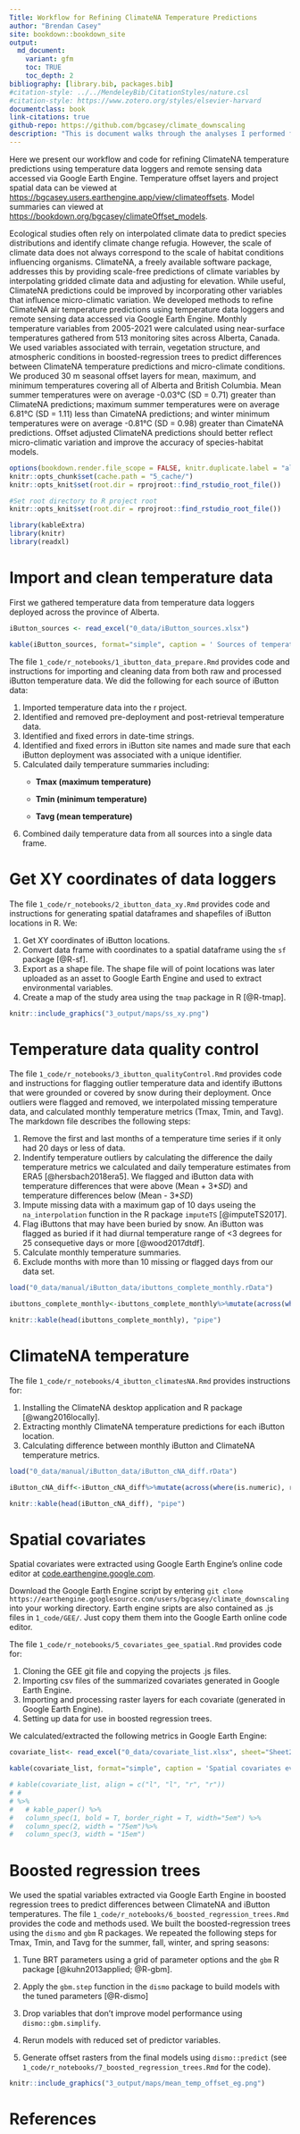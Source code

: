 ```yaml
---
Title: Workflow for Refining ClimateNA Temperature Predictions
author: "Brendan Casey"
site: bookdown::bookdown_site
output: 
  md_document:
    variant: gfm
    toc: TRUE
    toc_depth: 2
bibliography: [library.bib, packages.bib]
#citation-style: ../../MendeleyBib/CitationStyles/nature.csl
#citation-style: https://www.zotero.org/styles/elsevier-harvard
documentclass: book
link-citations: true
github-repo: https://github.com/bgcasey/climate_downscaling
description: "This is document walks through the analyses I performed for this research."
---
```


Here we present our workflow and code for refining ClimateNA temperature predictions using temperature data loggers and remote sensing data accessed via Google Earth Engine. Temperature offset layers and project spatial data can be viewed at <https://bgcasey.users.earthengine.app/view/climateoffsets>. Model summaries can viewed at [https://bookdown.org/bgcasey/climateOffset_models](https://bookdown.org/bgcasey/climateOffset_models/).

Ecological studies often rely on interpolated climate data to predict species distributions and identify climate change refugia. However, the scale of climate data does not always correspond to the scale of habitat conditions influencing organisms. ClimateNA, a freely available software package, addresses this by providing scale-free predictions of climate variables by interpolating gridded climate data and adjusting for elevation. While useful, ClimateNA predictions could be improved by incorporating other variables that influence micro-climatic variation. We developed methods to refine ClimateNA air temperature predictions using temperature data loggers and remote sensing data accessed via Google Earth Engine. Monthly temperature variables from 2005-2021 were calculated using near-surface temperatures gathered from 513 monitoring sites across Alberta, Canada. We used variables associated with terrain, vegetation structure, and atmospheric conditions in boosted-regression trees to predict differences between ClimateNA temperature predictions and micro-climate conditions. We produced 30 m seasonal offset layers for mean, maximum, and minimum temperatures covering all of Alberta and British Columbia. Mean summer temperatures were on average -0.03°C (SD = 0.71) greater than ClimateNA predictions; maximum summer temperatures were on average 6.81°C (SD = 1.11) less than CimateNA predictions; and winter minimum temperatures were on average -0.81°C (SD = 0.98) greater than CimateNA predictions. Offset adjusted ClimateNA predictions should better reflect micro-climatic variation and improve the accuracy of species-habitat models.

```r
options(bookdown.render.file_scope = FALSE, knitr.duplicate.label = "allow") 
knitr::opts_chunk$set(cache.path = "5_cache/")
knitr::opts_knit$set(root.dir = rprojroot::find_rstudio_root_file())
```

```r
#Set root directory to R project root
knitr::opts_knit$set(root.dir = rprojroot::find_rstudio_root_file())
```

```r
library(kableExtra)
library(knitr)
library(readxl)
```

# Import and clean temperature data

First we gathered temperature data from temperature data loggers deployed across the province of Alberta.

```r
iButton_sources <- read_excel("0_data/iButton_sources.xlsx")

kable(iButton_sources, format="simple", caption = ' Sources of temperature data loggers.')
```

The file `1_code/r_notebooks/1_ibutton_data_prepare.Rmd` provides code and instructions for importing and cleaning data from both raw and processed iButton temperature data. We did the following for each source of iButton data:

1.  Imported temperature data into the r project.
2.  Identified and removed pre-deployment and post-retrieval temperature data.
3.  Identified and fixed errors in date-time strings.
4.  Identified and fixed errors in iButton site names and made sure that each iButton deployment was associated with a unique identifier.
5.  Calculated daily temperature summaries including:
    -   **Tmax (maximum temperature)**

    -   **Tmin (minimum temperature)**

    -   **Tavg (mean temperature)**
6.  Combined daily temperature data from all sources into a single data frame.

# Get XY coordinates of data loggers

The file `1_code/r_notebooks/2_ibutton_data_xy.Rmd` provides code and instructions for generating spatial dataframes and shapefiles of iButton locations in R. We:

1.  Get XY coordinates of iButton locations.
2.  Convert data frame with coordinates to a spatial dataframe using the `sf` package [@R-sf].
3.  Export as a shape file. The shape file will of point locations was later uploaded as an asset to Google Earth Engine and used to extract environmental variables.
4.  Create a map of the study area using the `tmap` package in R [@R-tmap].

```r
knitr::include_graphics("3_output/maps/ss_xy.png")
```

# Temperature data quality control

The file `1_code/r_notebooks/3_ibutton_qualityControl.Rmd` provides code and instructions for flagging outlier temperature data and identify iButtons that were grounded or covered by snow during their deployment. Once outliers were flagged and removed, we interpolated missing temperature data, and calculated monthly temperature metrics (Tmax, Tmin, and Tavg). The markdown file describes the following steps:

1.  Remove the first and last months of a temperature time series if it only had 20 days or less of data.
2.  Indentify temperature outliers by calculating the difference the daily temperature metrics we calculated and daily temperature estimates from ERA5 [@hersbach2018era5]. We flagged and iButton data with temperature differences that were above (Mean + 3\**SD*) and temperature differences below (Mean - 3\**SD*)
3.  Impute missing data with a maximum gap of 10 days useing the `na_interpolation` function in the R package `imputeTS` [@imputeTS2017].
4.  Flag iButtons that may have been buried by snow. An iButton was flagged as buried if it had diurnal temperature range of \<3 degrees for 25 consequetive days or more [@wood2017dtdf].
5.  Calculate monthly temperature summaries.
6.  Exclude months with more than 10 missing or flagged days from our data set.

```r
load("0_data/manual/iButton_data/ibuttons_complete_monthly.rData")

ibuttons_complete_monthly<-ibuttons_complete_monthly%>%mutate(across(where(is.numeric), round, 3))

knitr::kable(head(ibuttons_complete_monthly), "pipe") 
```

# ClimateNA temperature

The file `1_code/r_notebooks/4_ibutton_climatesNA.Rmd` provides instructions for:

1.  Installing the ClimateNA desktop application and R package [@wang2016locally].
2.  Extracting monthly ClimateNA temperature predictions for each iButton location.
3.  Calculating difference between monthly iButton and ClimateNA temperature metrics.

```r
load("0_data/manual/iButton_data/iButton_cNA_diff.rData")

iButton_cNA_diff<-iButton_cNA_diff%>%mutate(across(where(is.numeric), round, 3))

knitr::kable(head(iButton_cNA_diff), "pipe") 
```

# Spatial covariates

Spatial covariates were extracted using Google Earth Engine's online code editor at [code.earthengine.google.com](http://code.earthengine.google.com/).

Download the Google Earth Engine script by entering `git clone https://earthengine.googlesource.com/users/bgcasey/climate_downscaling` into your working directory. Earth engine sripts are also contained as .js files in `1_code/GEE/`. Just copy them them into the Google Earth online code editor.

The file `1_code/r_notebooks/5_covariates_gee_spatial.Rmd` provides code for:

1.  Cloning the GEE git file and copying the projects .js files.
2.  Importing csv files of the summarized covariates generated in Google Earth Engine.
3.  Importing and processing raster layers for each covariate (generated in Google Earth Engine).
4.  Setting up data for use in boosted regression trees.

We calculated/extracted the following metrics in Google Earth Engine:

```r
covariate_list<- read_excel("0_data/covariate_list.xlsx", sheet="Sheet2")

kable(covariate_list, format="simple", caption = 'Spatial covariates evaluated and used in our analysis.')

# kable(covariate_list, align = c("l", "l", "r", "r")) 
# # 
# %>%
#   # kable_paper() %>%
#   column_spec(1, bold = T, border_right = T, width="5em") %>%
#   column_spec(2, width = "75em")%>%
#   column_spec(3, width = "15em")

```

# Boosted regression trees {.unnumbered}

We used the spatial variables extracted via Google Earth Engine in boosted regression trees to predict differences between ClimateNA and iButton temperatures. The file `1_code/r_notebooks/6_boosted_regression_trees.Rmd` provides the code and methods used. We built the boosted-regression trees using the `dismo` and `gbm` R packages. We repeated the following steps for Tmax, Tmin, and Tavg for the summer, fall, winter, and spring seasons:

1.  Tune BRT parameters using a grid of parameter options and the `gbm` R package [@kuhn2013applied; @R-gbm].

2.  Apply the `gbm.step` function in the `dismo` package to build models with the tuned parameters [@R-dismo]

3.  Drop variables that don't improve model performance using `dismo::gbm.simplify`.

4.  Rerun models with reduced set of predictor variables.

5.  Generate offset rasters from the final models using `dismo::predict` (see `1_code/r_notebooks/7_boosted_regression_trees.Rmd` for the code).

```r
knitr::include_graphics("3_output/maps/mean_temp_offset_eg.png")
```

# References

::: {#refs}
:::

<!--chapter:end:index.Rmd-->

